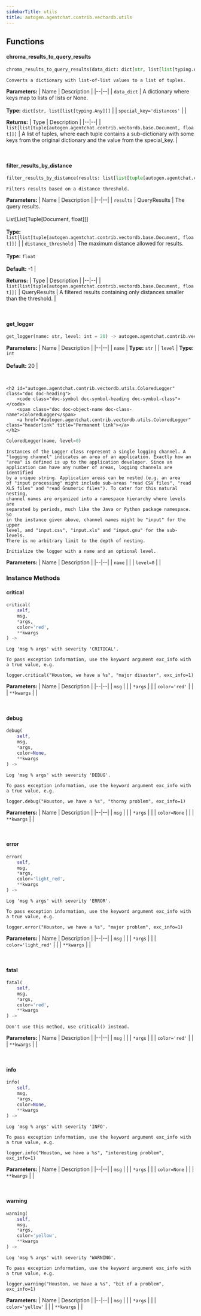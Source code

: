 ```yaml
---
sidebarTitle: utils
title: autogen.agentchat.contrib.vectordb.utils
---
```


## Functions

<code class="doc-symbol doc-symbol-heading doc-symbol-function"></code>
#### chroma_results_to_query_results
<a href="#autogen.agentchat.contrib.vectordb.utils..chroma_results_to_query_results" class="headerlink" title="Permanent link"></a>

```python
chroma_results_to_query_results(data_dict: dict[str, list[list[typing.Any]]], special_key='distances') -> list[list[tuple[autogen.agentchat.contrib.vectordb.base.Document, float]]]
```

    Converts a dictionary with list-of-list values to a list of tuples.

<b>Parameters:</b>
| Name | Description |
|--|--|
| `data_dict` | A dictionary where keys map to lists of lists or None.<br/><br/>**Type:** `dict[str, list[list[typing.Any]]]` |
| `special_key='distances'` |  |

<b>Returns:</b>
| Type | Description |
|--|--|
| `list[list[tuple[autogen.agentchat.contrib.vectordb.base.Document, float]]]` | A list of tuples, where each tuple contains a sub-dictionary with some keys from the original dictionary and the value from the special_key. |

<br />

<code class="doc-symbol doc-symbol-heading doc-symbol-function"></code>
#### filter_results_by_distance
<a href="#autogen.agentchat.contrib.vectordb.utils..filter_results_by_distance" class="headerlink" title="Permanent link"></a>

```python
filter_results_by_distance(results: list[list[tuple[autogen.agentchat.contrib.vectordb.base.Document, float]]], distance_threshold: float = -1) -> list[list[tuple[autogen.agentchat.contrib.vectordb.base.Document, float]]]
```

    Filters results based on a distance threshold.

<b>Parameters:</b>
| Name | Description |
|--|--|
| `results` | QueryResults | The query results.<br/><br/>List[List[Tuple[Document, float]]]<br/><br/>**Type:** `list[list[tuple[autogen.agentchat.contrib.vectordb.base.Document, float]]]` |
| `distance_threshold` | The maximum distance allowed for results.<br/><br/>**Type:** `float`<br/><br/>**Default:** -1 |

<b>Returns:</b>
| Type | Description |
|--|--|
| `list[list[tuple[autogen.agentchat.contrib.vectordb.base.Document, float]]]` | QueryResults \| A filtered results containing only distances smaller than the threshold. |

<br />

<code class="doc-symbol doc-symbol-heading doc-symbol-function"></code>
#### get_logger
<a href="#autogen.agentchat.contrib.vectordb.utils..get_logger" class="headerlink" title="Permanent link"></a>

```python
get_logger(name: str, level: int = 20) -> autogen.agentchat.contrib.vectordb.utils.ColoredLogger
```

    

<b>Parameters:</b>
| Name | Description |
|--|--|
| `name` | **Type:** `str` |
| `level` | **Type:** `int`<br/><br/>**Default:** 20 |

<br />

    <h2 id="autogen.agentchat.contrib.vectordb.utils.ColoredLogger" class="doc doc-heading">
        <code class="doc-symbol doc-symbol-heading doc-symbol-class"></code>
        <span class="doc doc-object-name doc-class-name">ColoredLogger</span>
        <a href="#autogen.agentchat.contrib.vectordb.utils.ColoredLogger" class="headerlink" title="Permanent link"></a>
    </h2>

```python
ColoredLogger(name, level=0)
```

    Instances of the Logger class represent a single logging channel. A
    "logging channel" indicates an area of an application. Exactly how an
    "area" is defined is up to the application developer. Since an
    application can have any number of areas, logging channels are identified
    by a unique string. Application areas can be nested (e.g. an area
    of "input processing" might include sub-areas "read CSV files", "read
    XLS files" and "read Gnumeric files"). To cater for this natural nesting,
    channel names are organized into a namespace hierarchy where levels are
    separated by periods, much like the Java or Python package namespace. So
    in the instance given above, channel names might be "input" for the upper
    level, and "input.csv", "input.xls" and "input.gnu" for the sub-levels.
    There is no arbitrary limit to the depth of nesting.
    
    Initialize the logger with a name and an optional level.

<b>Parameters:</b>
| Name | Description |
|--|--|
| `name` |  |
| `level=0` |  |

### Instance Methods

<code class="doc-symbol doc-symbol-heading doc-symbol-method"></code>
#### critical
<a href="#autogen.agentchat.contrib.vectordb.utils.ColoredLogger.critical" class="headerlink" title="Permanent link"></a>

```python
critical(
    self,
    msg,
    *args,
    color='red',
    **kwargs
) -> 
```

    Log 'msg % args' with severity 'CRITICAL'.
    
    To pass exception information, use the keyword argument exc_info with
    a true value, e.g.
    
    logger.critical("Houston, we have a %s", "major disaster", exc_info=1)

<b>Parameters:</b>
| Name | Description |
|--|--|
| `msg` |  |
| `*args` |  |
| `color='red'` |  |
| `**kwargs` |  |

<br />

<code class="doc-symbol doc-symbol-heading doc-symbol-method"></code>
#### debug
<a href="#autogen.agentchat.contrib.vectordb.utils.ColoredLogger.debug" class="headerlink" title="Permanent link"></a>

```python
debug(
    self,
    msg,
    *args,
    color=None,
    **kwargs
) -> 
```

    Log 'msg % args' with severity 'DEBUG'.
    
    To pass exception information, use the keyword argument exc_info with
    a true value, e.g.
    
    logger.debug("Houston, we have a %s", "thorny problem", exc_info=1)

<b>Parameters:</b>
| Name | Description |
|--|--|
| `msg` |  |
| `*args` |  |
| `color=None` |  |
| `**kwargs` |  |

<br />

<code class="doc-symbol doc-symbol-heading doc-symbol-method"></code>
#### error
<a href="#autogen.agentchat.contrib.vectordb.utils.ColoredLogger.error" class="headerlink" title="Permanent link"></a>

```python
error(
    self,
    msg,
    *args,
    color='light_red',
    **kwargs
) -> 
```

    Log 'msg % args' with severity 'ERROR'.
    
    To pass exception information, use the keyword argument exc_info with
    a true value, e.g.
    
    logger.error("Houston, we have a %s", "major problem", exc_info=1)

<b>Parameters:</b>
| Name | Description |
|--|--|
| `msg` |  |
| `*args` |  |
| `color='light_red'` |  |
| `**kwargs` |  |

<br />

<code class="doc-symbol doc-symbol-heading doc-symbol-method"></code>
#### fatal
<a href="#autogen.agentchat.contrib.vectordb.utils.ColoredLogger.fatal" class="headerlink" title="Permanent link"></a>

```python
fatal(
    self,
    msg,
    *args,
    color='red',
    **kwargs
) -> 
```

    Don't use this method, use critical() instead.

<b>Parameters:</b>
| Name | Description |
|--|--|
| `msg` |  |
| `*args` |  |
| `color='red'` |  |
| `**kwargs` |  |

<br />

<code class="doc-symbol doc-symbol-heading doc-symbol-method"></code>
#### info
<a href="#autogen.agentchat.contrib.vectordb.utils.ColoredLogger.info" class="headerlink" title="Permanent link"></a>

```python
info(
    self,
    msg,
    *args,
    color=None,
    **kwargs
) -> 
```

    Log 'msg % args' with severity 'INFO'.
    
    To pass exception information, use the keyword argument exc_info with
    a true value, e.g.
    
    logger.info("Houston, we have a %s", "interesting problem", exc_info=1)

<b>Parameters:</b>
| Name | Description |
|--|--|
| `msg` |  |
| `*args` |  |
| `color=None` |  |
| `**kwargs` |  |

<br />

<code class="doc-symbol doc-symbol-heading doc-symbol-method"></code>
#### warning
<a href="#autogen.agentchat.contrib.vectordb.utils.ColoredLogger.warning" class="headerlink" title="Permanent link"></a>

```python
warning(
    self,
    msg,
    *args,
    color='yellow',
    **kwargs
) -> 
```

    Log 'msg % args' with severity 'WARNING'.
    
    To pass exception information, use the keyword argument exc_info with
    a true value, e.g.
    
    logger.warning("Houston, we have a %s", "bit of a problem", exc_info=1)

<b>Parameters:</b>
| Name | Description |
|--|--|
| `msg` |  |
| `*args` |  |
| `color='yellow'` |  |
| `**kwargs` |  |

<br />